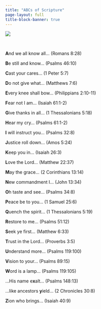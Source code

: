 ```yaml
---
title: "ABCs of Scripture"
page-layout: full
title-block-banner: true
---
```


<img class="circular_image" src=images/reynisfjara-basalt.jpg>

<br>

**A**nd we all know all... (Romans 8:28)

**B**e still and know... (Psalms 46:10)

**C**ast your cares... (1 Peter 5:7)

**D**o not give what... (Matthews 7:6)

**E**very knee shall bow... (Philippians 2:10-11)

**F**ear not I am... (Isaiah 61:1-2)

**G**ive thanks in all... (1 Thessalonians 5:18)

**H**ear my cry... (Psalms 61:1-2)

**I** will instruct you... (Psalms 32:8)

**J**ustice roll down... (Amos 5:24)

**K**eep you in... (Isaiah 26:3)

**L**ove the Lord... (Matthew 22:37)

**M**ay the grace... (2 Corinthians 13:14)

**N**ew commandment I... (John 13:34)

**O**h taste and see... (Psalms 34:8)

**P**eace be to you... (1 Samuel 25:6)

**Q**uench the spirit... (1 Thessalonians 5:19)

**R**estore to me... (Psalms 51:12)

**S**eek ye first... (Matthew 6:33)

**T**rust in the Lord... (Proverbs 3:5)

**U**nderstand more... (Psalms 119:100)

**V**ision to your... (Psalms 89:15)

**W**ord is a lamp... (Psalms 119:105)

...His name e**x**alt... (Psalms 148:13)

...like ancestors **y**ield... (2 Chronicles 30:8)

**Z**ion who brings... (Isaiah 40:9)